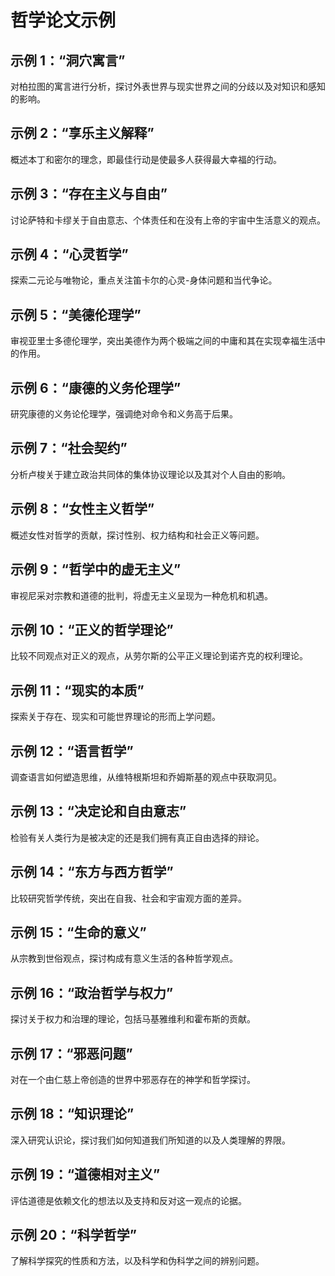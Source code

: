 # 哲学论文示例


<div style={{ width: "100%", padding: 20, height: "70vh" }}>
  <Chat
    welcome={"您好，您想讨论或获取哪种类型的论文示例？"}
    teacherName={"Alex"}
    systemPrompt={"请帮助这位用户找到他（她）想要的论文示例！"}
  />
</div>

## 示例 1：“洞穴寓言”

对柏拉图的寓言进行分析，探讨外表世界与现实世界之间的分歧以及对知识和感知的影响。

## 示例 2：“享乐主义解释”

概述本丁和密尔的理念，即最佳行动是使最多人获得最大幸福的行动。

## 示例 3：“存在主义与自由”

讨论萨特和卡缪关于自由意志、个体责任和在没有上帝的宇宙中生活意义的观点。

## 示例 4：“心灵哲学”

探索二元论与唯物论，重点关注笛卡尔的心灵-身体问题和当代争论。

## 示例 5：“美德伦理学”

审视亚里士多德伦理学，突出美德作为两个极端之间的中庸和其在实现幸福生活中的作用。

## 示例 6：“康德的义务伦理学”

研究康德的义务论伦理学，强调绝对命令和义务高于后果。

## 示例 7：“社会契约”

分析卢梭关于建立政治共同体的集体协议理论以及其对个人自由的影响。

## 示例 8：“女性主义哲学”

概述女性对哲学的贡献，探讨性别、权力结构和社会正义等问题。

## 示例 9：“哲学中的虚无主义”

审视尼采对宗教和道德的批判，将虚无主义呈现为一种危机和机遇。

## 示例 10：“正义的哲学理论”

比较不同观点对正义的观点，从劳尔斯的公平正义理论到诺齐克的权利理论。

## 示例 11：“现实的本质”

探索关于存在、现实和可能世界理论的形而上学问题。

## 示例 12：“语言哲学”

调查语言如何塑造思维，从维特根斯坦和乔姆斯基的观点中获取洞见。

## 示例 13：“决定论和自由意志”

检验有关人类行为是被决定的还是我们拥有真正自由选择的辩论。

## 示例 14：“东方与西方哲学”

比较研究哲学传统，突出在自我、社会和宇宙观方面的差异。

## 示例 15：“生命的意义”

从宗教到世俗观点，探讨构成有意义生活的各种哲学观点。

## 示例 16：“政治哲学与权力”

探讨关于权力和治理的理论，包括马基雅维利和霍布斯的贡献。

## 示例 17：“邪恶问题”

对在一个由仁慈上帝创造的世界中邪恶存在的神学和哲学探讨。

## 示例 18：“知识理论”

深入研究认识论，探讨我们如何知道我们所知道的以及人类理解的界限。

## 示例 19：“道德相对主义”

评估道德是依赖文化的想法以及支持和反对这一观点的论据。

## 示例 20：“科学哲学”

了解科学探究的性质和方法，以及科学和伪科学之间的辨别问题。

